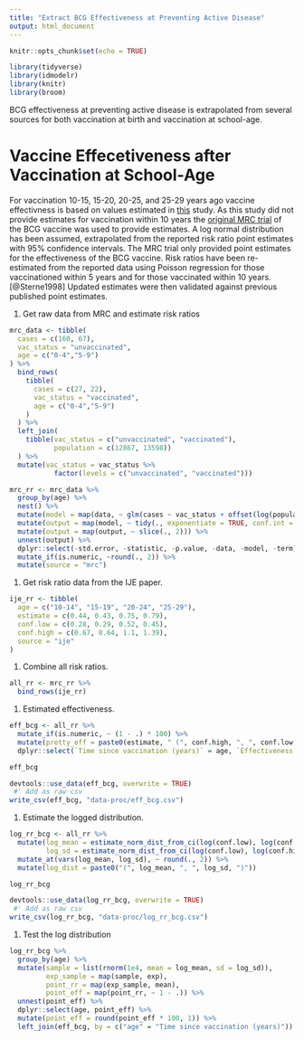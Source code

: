 ```yaml
---
title: "Extract BCG Effectiveness at Preventing Active Disease"
output: html_document
---
```


```r
knitr::opts_chunk$set(echo = TRUE)
```

```r
library(tidyverse)
library(idmodelr)
library(knitr)
library(broom)
```

BCG effectiveness at preventing active disease is extrapolated from several sources for both vaccination at birth and vaccination at school-age. 

# Vaccine Effecetiveness after Vaccination at School-Age

For vaccination 10-15, 15-20, 20-25, and 25-29 years ago vaccine effectivness is based on values estimated in [this](https://academic.oup.com/ije/article/47/1/193/4098108) study. As this study did not provide estimates for vaccination within 10 years the [original MRC trial](http://www.bmj.com/content/2/6082/293) of the BCG vaccine was used to provide estimates. A log normal distribution has been assumed, extrapolated from the reported risk ratio point estimates with 95% confidence intervals. The MRC trial only provided point estimates for the effectiveness of the BCG vaccine. Risk ratios have been re-estimated from the reported data using Poisson regression for those vaccinationed within 5 years and for those vaccinated within 10 years.[@Sterne1998] Updated estimates were then validated against previous published point estimates.

1. Get raw data from MRC and estimate risk ratios

```r
mrc_data <- tibble(
  cases = c(160, 67),
  vac_status = "unvaccinated",
  age = c("0-4","5-9")
) %>% 
  bind_rows(
    tibble(
      cases = c(27, 22),
      vac_status = "vaccinated",
      age = c("0-4","5-9")
    )
  ) %>% 
  left_join(
    tibble(vac_status = c("unvaccinated", "vaccinated"),
           population = c(12867, 13598))
  ) %>% 
  mutate(vac_status = vac_status %>% 
           factor(levels = c("unvaccinated", "vaccinated")))

mrc_rr <- mrc_data %>% 
  group_by(age) %>% 
  nest() %>% 
  mutate(model = map(data, ~ glm(cases ~ vac_status + offset(log(population)), family = poisson, data = .))) %>% 
  mutate(output = map(model, ~ tidy(., exponentiate = TRUE, conf.int = TRUE, conf.level = 0.95))) %>% 
  mutate(output = map(output, ~ slice(., 2))) %>% 
  unnest(output) %>% 
  dplyr::select(-std.error, -statistic, -p.value, -data, -model, -term) %>% 
  mutate_if(is.numeric, ~round(., 2)) %>% 
  mutate(source = "mrc")
```

1. Get risk ratio data from the IJE paper.

```r
ije_rr <- tibble(
  age = c("10-14", "15-19", "20-24", "25-29"),
  estimate = c(0.44, 0.43, 0.75, 0.79),
  conf.low = c(0.28, 0.29, 0.52, 0.45),
  conf.high = c(0.67, 0.64, 1.1, 1.39),
  source = "ije"
)
```

1. Combine all risk ratios. 

```r
all_rr <- mrc_rr %>% 
  bind_rows(ije_rr)
```

1. Estimated effectiveness.

```r
eff_bcg <- all_rr %>% 
  mutate_if(is.numeric, ~ (1 - .) * 100) %>% 
  mutate(pretty_eff = paste0(estimate, " (", conf.high, ", ", conf.low, ")")) %>% 
  dplyr::select(`Time since vaccination (years)` = age, `Effectiveness (%)` = pretty_eff)

eff_bcg

devtools::use_data(eff_bcg, overwrite = TRUE)
 #' Add as raw csv
write_csv(eff_bcg, "data-proc/eff_bcg.csv")
```

1. Estimate the logged distribution.

```r
log_rr_bcg <- all_rr %>% 
  mutate(log_mean = estimate_norm_dist_from_ci(log(conf.low), log(conf.high))$mean,
         log_sd = estimate_norm_dist_from_ci(log(conf.low), log(conf.high))$sd) %>% 
  mutate_at(vars(log_mean, log_sd), ~ round(., 2)) %>% 
  mutate(log_dist = paste0("(", log_mean, ", ", log_sd, ")"))

log_rr_bcg 

devtools::use_data(log_rr_bcg, overwrite = TRUE)
 #' Add as raw csv
write_csv(log_rr_bcg, "data-proc/log_rr_bcg.csv")
```

1. Test the log distribution

```r
log_rr_bcg %>% 
  group_by(age) %>% 
  mutate(sample = list(rnorm(1e4, mean = log_mean, sd = log_sd)),
         exp_sample = map(sample, exp),
         point_rr = map(exp_sample, mean),
         point_eff = map(point_rr, ~ 1 - .)) %>% 
  unnest(point_eff) %>% 
  dplyr::select(age, point_eff) %>% 
  mutate(point_eff = round(point_eff * 100, 1)) %>% 
  left_join(eff_bcg, by = c("age" = "Time since vaccination (years)"))
```
